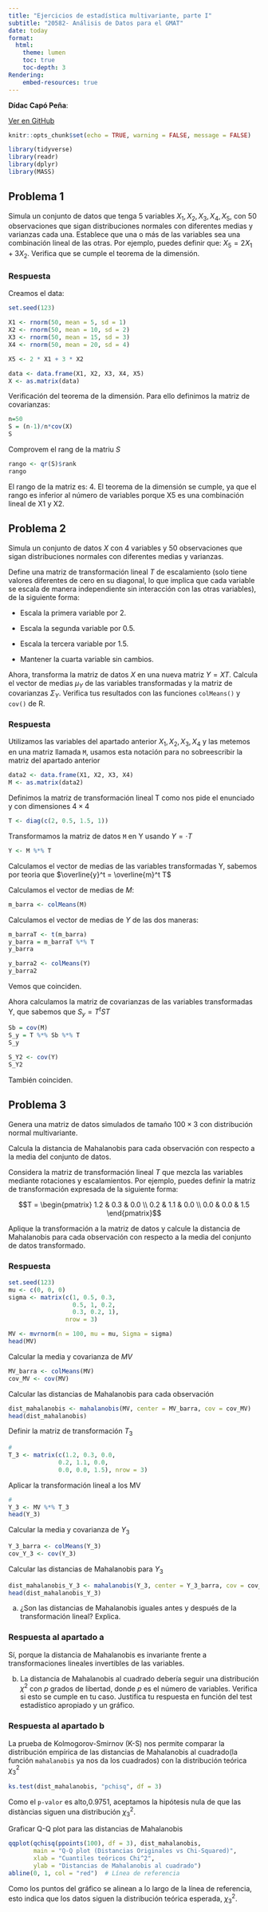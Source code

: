 ```yaml
---
title: "Ejercicios de estadística multivariante, parte I"
subtitle: "20582- Análisis de Datos para el GMAT"
date: today
format:
  html:
    theme: lumen
    toc: true
    toc-depth: 3
Rendering:
    embed-resources: true
---
```


**Dídac Capó Peña**:

[Ver en GitHub](https://github.com/WatCadet/PRACTICA_4_AD)

```r
knitr::opts_chunk$set(echo = TRUE, warning = FALSE, message = FALSE)
```

```r
library(tidyverse)
library(readr)
library(dplyr)
library(MASS)
```

## Problema 1

Simula un conjunto de datos que tenga 5 variables $X_1, X_2, X_3, X_4, X_5$, con 50 observaciones que sigan distribuciones normales con diferentes medias y varianzas cada una. Establece que una o más de las variables sea una combinación lineal de las otras. Por ejemplo, puedes definir que: $X_5 = 2X_1 + 3X_2$. Verifica que se cumple el teorema de la dimensión.

### Respuesta
Creamos el data:
```r
set.seed(123)

X1 <- rnorm(50, mean = 5, sd = 1)  
X2 <- rnorm(50, mean = 10, sd = 2) 
X3 <- rnorm(50, mean = 15, sd = 3) 
X4 <- rnorm(50, mean = 20, sd = 4) 

X5 <- 2 * X1 + 3 * X2

data <- data.frame(X1, X2, X3, X4, X5)
X <- as.matrix(data)
```
Verificación del teorema de la dimensión.
Para ello definimos la matriz de covarianzas:
```r
n=50
S = (n-1)/n*cov(X)
S
```
Comprovem el rang de la matriu $S$

```r
rango <- qr(S)$rank
rango
```
El rango de la matriz es: 4. El teorema de la dimensión se cumple, ya que el rango es inferior al número de variables porque X5 es una combinación lineal de X1 y X2.

## Problema 2

Simula un conjunto de datos $X$ con 4 variables y 50 observaciones que sigan distribuciones normales con diferentes medias y varianzas. 

Define una matriz de transformación lineal $T$ de escalamiento (solo tiene valores diferentes de cero en su diagonal, lo que implica que cada variable se escala de manera independiente sin interacción con las otras variables), de la siguiente forma:

* Escala la primera variable por 2.

* Escala la segunda variable por 0.5.

* Escala la tercera variable por 1.5.

* Mantener la cuarta variable sin cambios.

Ahora, transforma la matriz de datos $X$ en una nueva matriz $Y = X T$. Calcula el vector de medias $\mu_Y$ de las variables transformadas y la matriz de covarianzas $\Sigma_Y$. Verifica tus resultados con las funciones `colMeans()` y `cov()` de R.

### Respuesta

Utilizamos las variables del apartado anterior $X_1,X_2,X_3,X_4$ y las metemos en una matriz llamada `M`, usamos esta notación para no sobreescribir la matriz del apartado anterior

```r
data2 <- data.frame(X1, X2, X3, X4)
M <- as.matrix(data2)
```

Definimos la matriz de transformación lineal T como nos pide el enunciado y con dimensiones $4\times4$
```r
T <- diag(c(2, 0.5, 1.5, 1))
```

Transformamos la matriz de datos `M` en Y usando $Y = \cdot T$
```r
Y <- M %*% T
```

Calculamos el vector de medias de las variables transformadas Y, sabemos por teoria que $\overline{y}^t = \overline{m}^t T$

Calculamos el vector de medias de $M$:
```r
m_barra <- colMeans(M)
```
Calculamos el vector de medias de $Y$ de las dos maneras:

```r
m_barraT <- t(m_barra)
y_barra = m_barraT %*% T
y_barra
```


```r
y_barra2 <- colMeans(Y)
y_barra2
```
Vemos que coinciden.

Ahora calculamos la matriz de covarianzas de las variables transformadas Y, que sabemos que $S_y=T^tST$
```r
Sb = cov(M)
S_y = T %*% Sb %*% T
S_y
```


```r
S_Y2 <- cov(Y)
S_Y2
```
También coinciden. 

## Problema 3

Genera una matriz de datos simulados de tamaño 
$100 \times 3$ con distribución normal multivariante.

Calcula la distancia de Mahalanobis para cada observación con respecto a la media del conjunto de datos.

Considera la matriz de transformación lineal $T$ que mezcla las variables mediante rotaciones y escalamientos. Por ejemplo, puedes definir la matriz de transformación expresada de la siguiente forma:

$$T = \begin{pmatrix}
1.2 & 0.3 & 0.0 \\
0.2 & 1.1 & 0.0 \\
0.0 & 0.0 & 1.5
\end{pmatrix}$$

Aplique la transformación a la matriz de datos y calcule la distancia de Mahalanobis para cada observación con respecto a la media del conjunto de datos transformado.

### Respuesta

```r
set.seed(123)  
mu <- c(0, 0, 0) 
sigma <- matrix(c(1, 0.5, 0.3,  
                  0.5, 1, 0.2,
                  0.3, 0.2, 1), 
                nrow = 3)

MV <- mvrnorm(n = 100, mu = mu, Sigma = sigma)
head(MV)  
```
Calcular la media y covarianza de $MV$
```r
MV_barra <- colMeans(MV)
cov_MV <- cov(MV)
```

Calcular las distancias de Mahalanobis para cada observación
```r
dist_mahalanobis <- mahalanobis(MV, center = MV_barra, cov = cov_MV)
head(dist_mahalanobis)  
```
Definir la matriz de transformación $T_3$
```r
# 
T_3 <- matrix(c(1.2, 0.3, 0.0,
              0.2, 1.1, 0.0,
              0.0, 0.0, 1.5), nrow = 3)
```

Aplicar la transformación lineal a los MV
```r
# 
Y_3 <- MV %*% T_3
head(Y_3) 
```
Calcular la media y covarianza de $Y_3$
```r
Y_3_barra <- colMeans(Y_3)
cov_Y_3 <- cov(Y_3)
```

Calcular las distancias de Mahalanobis para $Y_3$
```r
dist_mahalanobis_Y_3 <- mahalanobis(Y_3, center = Y_3_barra, cov = cov_Y_3)
head(dist_mahalanobis_Y_3)  

```
a. ¿Son las distancias de Mahalanobis iguales antes y después de la transformación lineal? Explica.

### Respuesta al apartado a

Sí, porque la distancia de Mahalanobis es invariante frente a transformaciones lineales invertibles de las variables.

b. La distancia de Mahalanobis al cuadrado debería seguir una distribución $\chi^2$ con $p$ grados de libertad, donde $p$ es el número de variables. Verifica si esto se cumple en tu caso. Justifica tu respuesta en función del test estadístico apropiado y un gráfico.

### Respuesta al apartado b

La prueba de Kolmogorov-Smirnov (K-S) nos permite comparar la distribución empírica de las distancias de Mahalanobis al cuadrado(la función `mahalanobis` ya nos da los cuadrados) con la distribución teórica $\chi_3^2$

```r
ks.test(dist_mahalanobis, "pchisq", df = 3)
```
Como el `p-valor` es alto,$0.9751$, aceptamos la hipótesis nula de que las distàncias siguen una distribución $\chi_3^2$.


Graficar Q-Q plot para las distancias de Mahalanobis
```r
qqplot(qchisq(ppoints(100), df = 3), dist_mahalanobis,
       main = "Q-Q plot (Distancias Originales vs Chi-Squared)",
       xlab = "Cuantiles teóricos Chi^2",
       ylab = "Distancias de Mahalanobis al cuadrado")
abline(0, 1, col = "red")  # Línea de referencia
```

Como los puntos del gráfico se alinean a lo largo de la línea de referencia, esto indica que los datos siguen la distribución teórica esperada, $\chi_3^2$.
